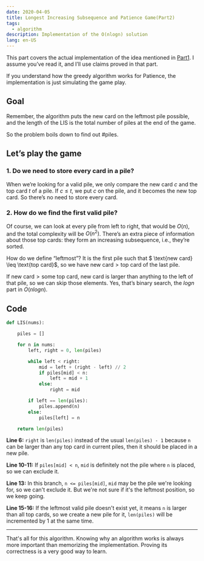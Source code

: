```yaml
---
date: 2020-04-05
title: Longest Increasing Subsequence and Patience Game(Part2)
tags:
  - algorithm
description: Implementation of the O(nlogn) solution
lang: en-US
---
```


This part covers the actual implementation of the idea mentioned in [Part1](/writing/longest-increasing-subsequence-and-patience-game-1). I assume you’ve read it, and I’ll use claims proved in that part.

If you understand how the greedy algorithm works for Patience, the implementation is just simulating the game play.

## Goal

Remember, the algorithm puts the new card on the leftmost pile possible, and the length of the LIS is the total number of piles at the end of the game.

So the problem boils down to find out $\#\text{piles}$.

## Let’s play the game

### 1. Do we need to store every card in a pile?

When we’re looking for a valid pile, we only compare the new card $c$ and the top card $t$ of a pile. If $c \leq t$, we put $c$ on the pile, and it becomes the new top card. So there’s no need to store every card.

### 2. How do we find the first valid pile?

Of course, we can look at every pile from left to right, that would be $O(n)$, and the total complexity will be $O(n^2)$. There’s an extra piece of information about those top cards: they form an increasing subsequence, i.e., they’re sorted.

How do we define “leftmost”? It is the first pile such that $ \text{new card} \leq \text{top card}$, so we have $\text{new card} \gt \text{top card of the last pile}$.

If $\text{new card} \gt \text{some top card}$, $\text{new card}$ is larger than anything to the left of that pile, so we can skip those elements. Yes, that’s binary search, the $logn$ part in $O(nlogn)$.

## Code

```python {6,10-11,13,15-16}
def LIS(nums):

    piles = []

    for n in nums:
        left, right = 0, len(piles)

        while left < right:
            mid = left + (right - left) // 2
            if piles[mid] < n:
                left = mid + 1
            else:
                right = mid

        if left == len(piles):
            piles.append(n)
        else:
            piles[left] = n

    return len(piles)

```

**Line 6:** `right` is `len(piles)` instead of the usual `len(piles) - 1` because `n` can be larger than any top card in current piles, then it should be placed in a new pile.

**Line 10-11:** If `piles[mid] < n`, `mid` is definitely not the pile where `n` is placed, so we can exclude it.

**Line 13:** In this branch, `n <= piles[mid]`, `mid` may be the pile we're looking for, so we can't exclude it. But we're not sure if it's the leftmost position, so we keep going.

**Line 15-16:** If the leftmost valid pile doesn't exist yet, it means `n` is larger than all top cards, so we create a new pile for it, `len(piles)` will be incremented by 1 at the same time.

---

That's all for this algorithm. Knowing why an algorithm works is always more important than memorizing the implementation. Proving its correctness is a very good way to learn.
